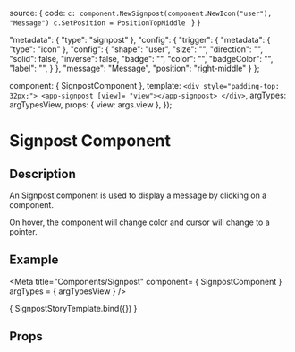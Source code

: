 
  source: {
    code: `c: component.NewSignpost(component.NewIcon("user"), "Message")
c.SetPosition = PositionTopMiddle
`
  }
}

  "metadata": {
    "type": "signpost"
  },
  "config": {
    "trigger": {
      "metadata": {
        "type": "icon"
      },
      "config": {
        "shape": "user",
        "size": "",
        "direction": "",
        "solid": false,
        "inverse": false,
        "badge": "",
        "color": "",
        "badgeColor": "",
        "label": "",
      }
    },
    "message": "Message",
    "position": "right-middle"
  }
};

  component: { SignpostComponent },
  template: `<div style="padding-top: 32px;">
                <app-signpost [view]= "view"></app-signpost>
             </div>`,
  argTypes: argTypesView,
  props: { view: args.view },
});

<h1>Signpost Component</h1>
<h2>Description</h2>
<p>An Signpost component is used to display a message by clicking on a component.</p>

<p>On hover, the component will change color and cursor will change to a pointer.</p>

<h2>Example</h2>

<Meta title="Components/Signpost"
      component= { SignpostComponent }
      argTypes = { argTypesView }
/>

<Canvas withToolbar>
  <Story name="Signpost component"
         parameters={{docs: signpostDocs}}
         height="120px"
         args= {{ view: signpostView }}>
    { SignpostStoryTemplate.bind({}) }
  </Story>
</Canvas>

<h2>Props</h2>
<ArgsTable story = "Signpost component"/>
